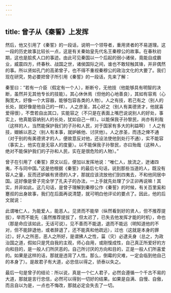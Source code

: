 ```yaml
---
---
---
```

title: 曾子从《秦誓》上发挥
---




然后，他又引用了《秦誓》的一段话，说明一个领导者，重用贤者的不易道理。这一段的历史故事比较长一点，这是有关秦始皇先代名王秦穆公的故事。在春秋初期，这也是脍炙人口的事迹。由此可见秦国以一个后起的弱小诸侯，竟能自成霸业，威震四方，终春秋、战国之世，诸侯国际之间，谁也不敢轻触其锋，并非偶然的事。所以贤如孔门的高弟曾子，也不得不重视秦穆公的政治文化的大要了。我们现在研究，势必要把曾子所引用《秦誓》的一段话，先来了解：

秦誓曰：“若有一介臣（假定有一个人），断断兮，无他技（他能够具有明智的决断，虽然并无其他专长的技能）。其心休休焉（但他的心地善良），其如有容焉（心胸宽大，好像一个大容器，能够包容各类的人物）。人之有技，若己有之（别人的长处，就好像是他自己的一样）。人之彦圣，其心好之（别人有美德贤才，他就喜爱得很），不啻若自出其口，实能容之（不只是在表面上嘴巴说说别人的好处，事实上，他真能容纳别人的长处，犹如自己一样）。以能保我子孙黎民，尚亦有利哉（这样的人，当然能保护我们的子孙和人民，对于国家有多大的利益啊）！人之有技，媢嫉以恶之（别人有本事，就妒嫉他、讨厌他）。人之彦圣，而违之俾不通（对于别的有美德贤才的人，便故意反对他，还设法使他到处行不通），实不能容（事实上，他实在是无容人的度量）。以不能保我子孙黎民，亦曰殆哉（这种人，绝对不能保护我们的子孙和人民，实在是很危险的人物）。”

曾子在引用了《秦誓》原文以后，便加以发挥地说：“唯仁人，放流之，迸诸四夷，不与同中国。”这是他根据《秦誓》的最后七句话，说到那些当道的人，既没有容人之量，反而还妒嫉有贤德的人才，那就应该流放他们到四夷去，不和他同居中国。这好像是曾子完全学了孔夫子的办法，一上手就先处理了少正卯再说嘛！其实，并非如此。这几句话，是曾子理解到秦穆公作《秦誓》的时候，有关百里奚和蹇叔的出身故事，我们在后面再说清楚，就可明白他评论的要点了。因此，他的后文就说：

此谓唯仁人，为能爱人，能恶人。见贤而不能举（纵然看到好的贤人，但不推荐提拔），举而不能先（虽然推荐提拔了，但太迟了，已失去他发挥才能的时机），命也（那是命应该如此，无话可说）。见不善而不能退，退而不能远（明知道他的不对，但不能辞退他，或者辞退了，还不能真和他疏远），过也（这就是本身的罪过）。好人之所恶，恶人之所好，是谓拂人之性，菑（灾）必逮夫身（总之，为政治国之道，假如只是凭自我的主观，师心自用，或刚愎成性，自己真正所爱好的方向和目的，是一般人们所厌恶的。自己所讨厌的方向和目的，正是一般人们所喜爱的。如果是这样的话，那就是违背了人性。那么，倒霉的灾难，一定会临到他自己的本身了）。是故君子有大道，必忠信以得之，骄泰以失之。

最后一句是曾子的结论：所以说，真是一个仁人君子，必然会遵循一个千古不易的大道，那就是言行忠信，必然可以得到一切好的结果。如果是自满、自慢、自傲，而且自以为是，一点也不悔改，那就必定会失去了一切。